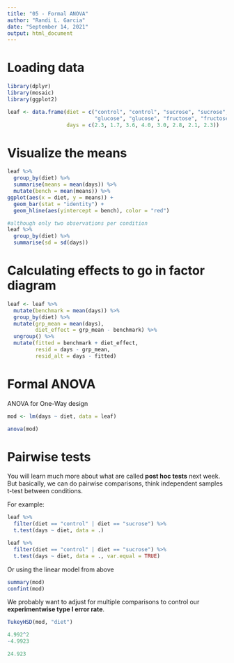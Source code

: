 ```yaml
---
title: "05 - Formal ANOVA"
author: "Randi L. Garcia"
date: "September 14, 2021"
output: html_document
---
```


# Loading data

```r
library(dplyr)
library(mosaic)
library(ggplot2)

leaf <- data.frame(diet = c("control", "control", "sucrose", "sucrose", 
                            "glucose", "glucose", "fructose", "fructose"), 
                   days = c(2.3, 1.7, 3.6, 4.0, 3.0, 2.8, 2.1, 2.3))
```

# Visualize the means

```r
leaf %>%
  group_by(diet) %>%
  summarise(means = mean(days)) %>%
  mutate(bench = mean(means)) %>%
ggplot(aes(x = diet, y = means)) +
  geom_bar(stat = "identity") +
  geom_hline(aes(yintercept = bench), color = "red") 
```

```r
#although only two observations per condition
leaf %>%
  group_by(diet) %>%
  summarise(sd = sd(days))
```

# Calculating effects to go in factor diagram

```r
leaf <- leaf %>%
  mutate(benchmark = mean(days)) %>%
  group_by(diet) %>%
  mutate(grp_mean = mean(days),
         diet_effect = grp_mean - benchmark) %>%
  ungroup() %>%
  mutate(fitted = benchmark + diet_effect,
         resid = days - grp_mean,
         resid_alt = days - fitted)
```

# Formal ANOVA

ANOVA for One-Way design

```r
mod <- lm(days ~ diet, data = leaf)

anova(mod)
```

# Pairwise tests

You will learn much more about what are called **post hoc tests** next week. But basically, we can do pairwise comparisons, think independent samples t-test between conditions.

For example:

```r
leaf %>%
  filter(diet == "control" | diet == "sucrose") %>%
  t.test(days ~ diet, data = .)

leaf %>%
  filter(diet == "control" | diet == "sucrose") %>%
  t.test(days ~ diet, data = ., var.equal = TRUE)
```

Or using the linear model from above

```r
summary(mod)
confint(mod)
```

We probably want to adjust for multiple comparisons to control our **experimentwise type I error rate**.

```r
TukeyHSD(mod, "diet")

4.992^2
-4.9923

24.923
```
